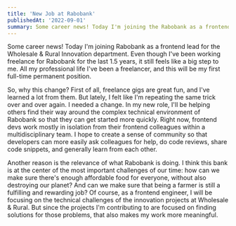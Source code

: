 ```yaml
---
title: 'New Job at Rabobank'
publishedAt: '2022-09-01'
summary: Some career news! Today I'm joining the Rabobank as a frontend lead for the Wholesale & Rural Innovation department.
---
```


Some career news! Today I'm joining Rabobank as a frontend lead for the Wholesale & Rural Innovation department. Even though I've been working freelance for Rabobank for the last 1.5 years, it still feels like a big step to me. All my professional life I've been a freelancer, and this will be my first full-time permanent position.

So, why this change? First of all, freelance gigs are great fun, and I've learned a lot from them. But lately, I felt like I'm repeating the same trick over and over again. I needed a change. In my new role, I'll be helping others find their way around the complex technical environment of Rabobank so that they can get started more quickly. Right now, frontend devs work mostly in isolation from their frontend colleagues within a multidisciplinary team. I hope to create a sense of community so that developers can more easily ask colleagues for help, do code reviews, share code snippets, and generally learn from each other.

Another reason is the relevance of what Rabobank is doing. I think this bank is at the center of the most important challenges of our time: how can we make sure there's enough affordable food for everyone, without also destroying our planet? And can we make sure that being a farmer is still a fulfilling and rewarding job? Of course, as a frontend engineer, I will be focusing on the technical challenges of the innovation projects at Wholesale & Rural. But since the projects I'm contributing to are focused on finding solutions for those problems, that also makes my work more meaningful.

